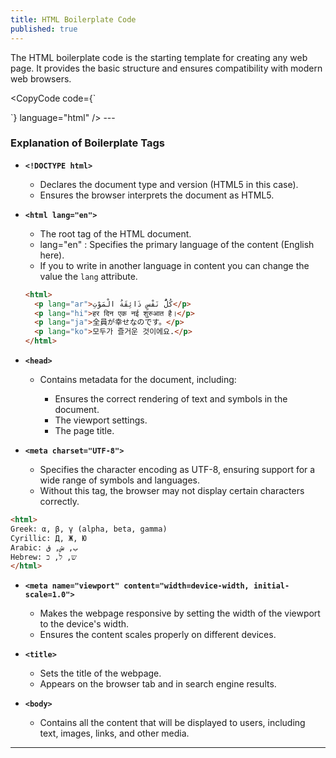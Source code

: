 ```yaml
---
title: HTML Boilerplate Code
published: true
---
```


The HTML boilerplate code is the starting template for creating any web page. It provides the basic structure and ensures compatibility with modern web browsers.

<CopyCode code={`<!DOCTYPE html>
<!-- This tells the browser which version of HTML is being used. -->
<html lang="en">
<!-- Indicates that the content's language is English. -->
<head>
    <!-- The "head" section contains meta-information about the document, such as title, styles, and scripts. -->
    <meta charset="UTF-8">
    <!-- Ensures the correct rendering of text and symbols in the document. -->
    <meta name="viewport" content="width=device-width, initial-scale=1.0">
    <!-- Makes the webpage responsive to different screen sizes. -->
    <title>title</title>
    <!-- Sets the title of the webpage, displayed in the browser tab. -->
</head>
<body>
    <!-- The "body" section contains the main content of the webpage visible to users. -->
</body>
</html>
<!-- Closes the HTML document. -->`} language="html" />
---

### Explanation of Boilerplate Tags

* **`<!DOCTYPE html>`**

  - Declares the document type and version (HTML5 in this case).
  - Ensures the browser interprets the document as HTML5.
 

* **`<html lang="en">`**

  * The root tag of the HTML document.
  * lang="en" : Specifies the primary language of the content (English here).
  * If you to write in another language in content you can change the value the `lang` attribute.

  ```html
  <html>
    <p lang="ar">كُلُّ نَفْسٍ ذَائِقَةُ الْمَوْتِ</p>
    <p lang="hi">हर दिन एक नई शुरुआत है।</p>
    <p lang="ja">全員が幸せなのです。</p>
    <p lang="ko">모두가 즐거운 것이에요.</p>
  </html>
  ```

* **`<head>`**

  * Contains metadata for the document, including:

    * Ensures the correct rendering of text and symbols in the document.
    * The viewport settings.
    * The page title.

* **`<meta charset="UTF-8">`**

  * Specifies the character encoding as UTF-8, ensuring support for a wide range of symbols and languages.
  * Without this tag, the browser may not display certain characters correctly.

```html
<html>
Greek: α, β, γ (alpha, beta, gamma)
Cyrillic: Д, Ж, Ю
Arabic: ب, ش, ق
Hebrew: ש, ל, כ
</html>
```

* **`<meta name="viewport" content="width=device-width, initial-scale=1.0">`**

  * Makes the webpage responsive by setting the width of the viewport to the device's width.
  * Ensures the content scales properly on different devices.

* **`<title>`**

  * Sets the title of the webpage.
  * Appears on the browser tab and in search engine results.

* **`<body>`**

  * Contains all the content that will be displayed to users, including text, images, links, and other media.

---
